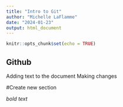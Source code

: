 ```yaml
---
title: "Intro to Git"
author: "Michelle LaFlamme"
date: "2024-01-23"
output: html_document
---
```


```r
knitr::opts_chunk$set(echo = TRUE)
```

## Github

Adding text to the document
Making changes

#Create new section

*bold text*